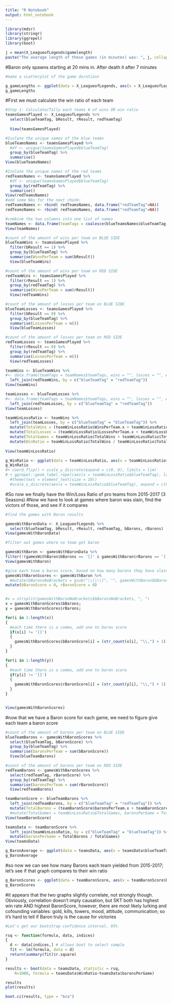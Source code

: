 ---
title: "R Notebook"
output: html_notebook
---


```{r, message=FALSE, warning=FALSE}
library(mdsr)
library(stringr)
library(ggrepel)
library(boot)
```

```{r}
j = mean(X_LeagueofLegends$gamelength)
paste("The average length of these games (in minutes) was: ", j, collapse = "")
```
#Baron only spawns starting at 20 mins in. After death it after 7 minutes

```{r}
#make a scatterplot of the game durations

g_gameLengths <- ggplot(data = X_LeagueofLegends, aes(x = X_LeagueofLegends$gamelength) ) + geom_histogram(binwidth = 1.5)
g_gameLengths

```

#First we must calculate the win ratio of each team
```{r}
#Step 1: Calculate/Tally each teams # of wins OR win ratio
teamsGamesPlayed <- X_LeagueofLegends %>%
  select(blueTeamTag, bResult, rResult, redTeamTag)
  
  View(teamsGamesPlayed)
```

```{r}
#Isolate the unique names of the blue teams
blueTeamsNames <- teamsGamesPlayed %>%
  #df <- unique(teamsGamesPlayed$blueTeamTag)
  group_by(blueTeamTag) %>%
  summarise()
View(blueTeamsNames)
```

```{r}
#Isolate the unique names of the red teams
redTeamsNames <- teamsGamesPlayed %>%
  #df <- unique(teamsGamesPlayed$blueTeamTag)
  group_by(redTeamTag) %>%
  summarise()
View(redTeamsNames)
#add some NAs for the next chunk:
redTeamsNames <- rbind( redTeamsNames, data.frame("redTeamTag"=NA))
redTeamsNames <- rbind( redTeamsNames, data.frame("redTeamTag"=NA))
```

```{r}
#combine the two columns into one list of names
teamNames <- data.frame(teamTags = coalesce(blueTeamsNames$blueTeamTag, redTeamsNames$redTeamTag))
View(teamNames)
```

```{r}
#count of the amount of wins per team on BLUE SIDE
blueTeamWins <- teamsGamesPlayed %>%
  filter(bResult == 1) %>%
  group_by(blueTeamTag) %>%
  summarise(WinsPerTeam = sum(bResult))
  View(blueTeamWins)
```

```{r}
#count of the amount of wins per team on RED SIDE
redTeamWins <- teamsGamesPlayed %>%
  filter(rResult == 1) %>%
  group_by(redTeamTag) %>%
  summarise(WinsPerTeam = sum(rResult))
  View(redTeamWins)
```


```{r}
#count of the amount of losses per team on BLUE SIDE
blueTeamLosses <- teamsGamesPlayed %>%
  filter(bResult == 0) %>%
  group_by(blueTeamTag) %>%
  summarise(LossesPerTeam = n())
  View(blueTeamLosses)
```

```{r}
#count of the amount of losses per team on RED SIDE
redTeamLosses <- teamsGamesPlayed %>%
  filter(rResult == 0) %>%
  group_by(redTeamTag) %>%
  summarise(LossesPerTeam = n())
  View(redTeamLosses)
```


```{r}
teamWins <- blueTeamWins %>%
#<- data.frame(teamTags = teamNames$teamTags, wins = "", losses = "", winLossRatio = "") %>%
  left_join(redTeamWins, by = c("blueTeamTag" = "redTeamTag")) 
View(teamWins)

```

```{r}
teamLosses <- blueTeamLosses %>%
#<- data.frame(teamTags = teamNames$teamTags, wins = "", losses = "", winLossRatio = "") %>%
  left_join(redTeamLosses, by = c("blueTeamTag" = "redTeamTag")) 
View(teamLosses)
```

```{r}
teamWinLossRatio <- teamWins %>%
  left_join(teamLosses, by = c("blueTeamTag" = "blueTeamTag")) %>%
  mutate(TotalWins = (teamWinLossRatio$WinsPerTeam.x + teamWinLossRatio$WinsPerTeam.y)) %>%
  mutate(TotalLosses = (teamWinLossRatio$LossesPerTeam.x + teamWinLossRatio$LossesPerTeam.y)) %>%
  mutate(TotalGames = teamWinLossRatio$TotalWins + teamWinLossRatio$TotalLosses) %>%
  mutate(WinRatio = teamWinLossRatio$TotalWins / teamWinLossRatio$TotalGames)
  
View(teamWinLossRatio)
```


```{r}
g_WinRatio <- ggplot(data = teamWinLossRatio, aes(x = teamWinLossRatio$blueTeamTag, y = teamWinLossRatio$WinRatio)) + geom_bar(stat = "identity")
g_WinRatio 
#+ coord_flip() + scale_y_discrete(expand = c(0, 0), limits = lim) 
# + ggrepel::geom_label_repel(aes(x = teamWinLossRatio$blueTeamTag), label = rownames(teamWinLossRatio))
  #theme(text = element_text(size = 10))
  #scale_x_discrete(aes(x = teamWinLossRatio$blueTeamTag), expand = c(0,0.6))
```

#So now we finally have the Win/Loss Ratio of pro teams from 2015-2017 (3 Seasons)
#Now we have to look at games where baron was slain, find the victors of those, and see if it compares

```{r}
#find the games with Baron results

gamesWithBaronData <- X_LeagueofLegends %>%
  select(blueTeamTag, bResult, rResult, redTeamTag, bBarons, rBarons)
View(gamesWithBaronData)

```

```{r}
#filter out games where no team got baron

gamesWithBaron <- gamesWithBaronData %>%
filter(!(gamesWithBaron$bBarons == '[]' & gamesWithBaron$rBarons == '[]')) 
View(gamesWithBaron)
```

```{r}
#give each team a baron score, based on how many barons they have slain
gamesWithBaronScores <- gamesWithBaron %>%
  #mutate(bBaronsNoBrackets = gsub("\\[|\\]", "", gamesWithBaron$bBarons), rBaronsNoBrackets = gsub("\\[|\\]", "", gamesWithBaron$rBarons))
mutate(bBaronScore = 0, rBaronScore = 0)


#x = strsplit(gamesWithBaronNoBrackets$bBaronsNoBrackets, ", ")
x = gamesWithBaronScores$bBarons;
y = gamesWithBaronScores$rBarons;

for(i in 1:length(x))
{
  #each time there is a comma, add one to baron score
  if(x[i] != '[]')
  {
    gamesWithBaronScores$bBaronScore[i] = (str_count(x[i], "\\,") + 1)
  }
}

for(i in 1:length(y))
{
  #each time there is a comma, add one to baron score
  if(y[i] != '[]')
  {
    gamesWithBaronScores$rBaronScore[i] = (str_count(y[i], "\\,") + 1)
  }
}


View(gamesWithBaronScores)
```

#now that we have a Baron score for each game, we need to figure give each team a baron score

```{r}
#count of the amount of barons per team on BLUE SIDE
blueTeamBarons <- gamesWithBaronScores %>%
  select(blueTeamTag, bBaronScore) %>%
  group_by(blueTeamTag) %>%
  summarise(baronsPerTeam = sum(bBaronScore))
  View(blueTeamBarons)
```

```{r}
#count of the amount of barons per team on RED SIDE
redTeamBarons <- gamesWithBaronScores %>%
  select(redTeamTag, rBaronScore) %>%
  group_by(redTeamTag) %>%
  summarise(baronsPerTeam = sum(rBaronScore))
  View(redTeamBarons)
```

```{r}
teamBaronScore <- blueTeamBarons %>%
  left_join(redTeamBarons, by = c("blueTeamTag" = "redTeamTag")) %>%
  mutate(TotalBarons = (teamBaronScore$baronsPerTeam.x + teamBaronScore$baronsPerTeam.y))
  #mutate(TotalGames = teamWinLossRatio$TotalGames, baronsPerGame = TotalBarons / TotalGames)
View(teamBaronScore)
```

```{r}
teamsData <- teamBaronScore %>%
  left_join(teamWinLossRatio, by = c("blueTeamTag" = "blueTeamTag")) %>%
  mutate(baronsPerGame = TotalBarons / TotalGames)
View(teamsData)
```

```{r}
g_BaronAverage <- ggplot(data = teamsData, aes(x = teamsData$blueTeamTag, y = teamsData$baronsPerGame)) + geom_bar(stat = "identity")
g_BaronAverage
```

#so now we can see how many Barons each team yielded from 2015-2017; let's see if that graph compares to their win ratio

```{r}
g_BaronScores <- ggplot(data = teamBaronScore, aes(x = teamBaronScore$blueTeamTag, y = teamBaronScore$TotalBarons)) + geom_bar(stat = "identity")
g_BaronScores
```

#it appears that the two graphs slightly correlate, not strongly though. Obviously, correlation doesn't imply causation, but SKT both has highest win rate AND highest BaronScore, however, there are most likely lurking and cofounding variables: gold, kills, towers, mood, attitude, communication; so it's hard to tell if Baron truly is the cause for victories

```{r}
#Let's get our bootstrap confidence interval. 95%

rsq <- function(formula, data, indices) 
{
  d <- data[indices,] # allows boot to select sample 
  fit <- lm(formula, data = d)
  return(summary(fit)$r.square)
}

results <- boot(data = teamsData, statistic = rsq, 
  	R=1000, formula = teamsData$WinRatio~teamsData$baronsPerGame)

results 
plot(results)

boot.ci(results, type = "bca")

```


